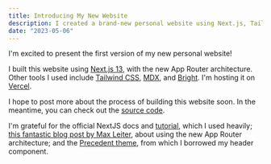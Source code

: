 ```yaml
---
title: Introducing My New Website
description: I created a brand-new personal website using Next.js, Tailwind CSS, and MDX.
date: "2023-05-06"
---
```


I'm excited to present the first version of my new personal website!

I built this website using [Next.js 13](https://nextjs.org/), with the new App Router architecture. Other tools I used include [Tailwind CSS](https://tailwindcss.com/), [MDX](https://mdxjs.com/), and [Bright](https://github.com/code-hike/bright). I'm hosting it on [Vercel](https://vercel.com/).

I hope to post more about the process of building this website soon. In the meantime, you can check out the [source code](https://github.com/bgub/bengubler.com).

I'm grateful for the official NextJS docs and [tutorial](https://nextjs.org/learn/basics/create-nextjs-app), which I used heavily; [this fantastic blog post by Max Leiter](https://maxleiter.com/blog/build-a-blog-with-nextjs-13#sitemap-support-sitemapjs), about using the new App Router architecture; and the [Precedent theme](https://precedent.dev/), from which I borrowed my header component.

